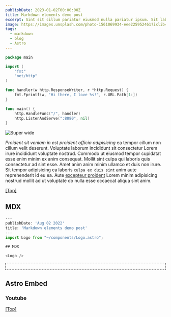 ```yaml
---
publishDate: 2023-01-02T00:00:00Z
title: Markdown elements demo post
excerpt: Sint sit cillum pariatur eiusmod nulla pariatur ipsum. Sit laborum anim qui mollit tempor pariatur nisi minim dolor.
image: https://images.unsplash.com/photo-1561069934-eee225952461?ixlib=rb-4.0.3&ixid=M3wxMjA3fDB8MHxwaG90by1wYWdlfHx8fGVufDB8fHx8fA%3D%3D&auto=format&fit=crop&w=2070&q=80
tags:
  - markdown
  - blog
  - Astro
---
```



```go
package main

import (
    "fmt"
    "net/http"
)

func handler(w http.ResponseWriter, r *http.Request) {
    fmt.Fprintf(w, "Hi there, I love %s!", r.URL.Path[1:])
}

func main() {
    http.HandleFunc("/", handler)
    http.ListenAndServe(":8080", nil)
}
```

![Super wide](https://images.unsplash.com/photo-1710170601257-242514895755?q=80&w=2832&auto=format&fit=crop&ixlib=rb-4.0.3&ixid=M3wxMjA3fDB8MHxwaG90by1wYWdlfHx8fGVufDB8fHx8fA%3D%3D)

_Proident sit veniam in est proident officia adipisicing_ ea tempor cillum non cillum velit deserunt. Voluptate laborum incididunt sit consectetur Lorem irure incididunt voluptate nostrud. Commodo ut eiusmod tempor cupidatat esse enim minim ex anim consequat. Mollit sint culpa qui laboris quis consectetur ad sint esse. Amet anim anim minim ullamco et duis non irure. Sit tempor adipisicing ea laboris `culpa ex duis sint` anim aute reprehenderit id eu ea. Aute [excepteur proident](#!) Lorem minim adipisicing nostrud mollit ad ut voluptate do nulla esse occaecat aliqua sint anim.

[[Top]](#top)

## MDX

```js
---
publishDate: 'Aug 02 2022'
title: 'Markdown elements demo post'
---
import Logo from "~/components/Logo.astro";

## MDX

<Logo />
```

<div style="border:1px dashed;padding: 10px 5px">
  <Logo />
</div>

## Astro Embed

### Youtube

<YouTube id="y9n6HkftavM" />

[[Top]](#top)
